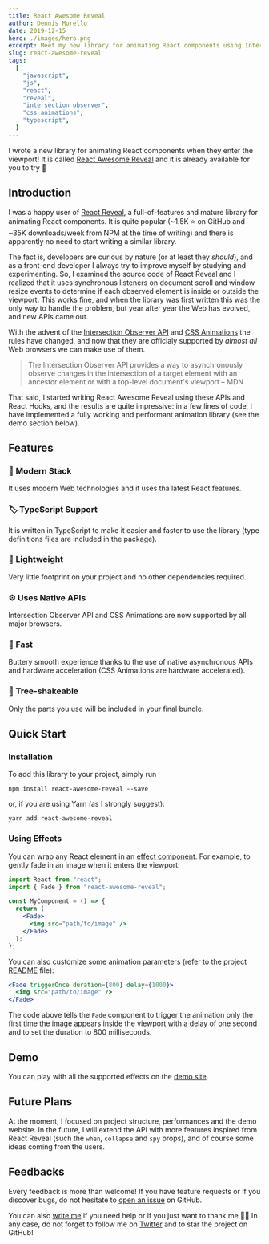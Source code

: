 ```yaml
---
title: React Awesome Reveal
author: Dennis Morello
date: 2019-12-15
hero: ./images/hero.png
excerpt: Meet my new library for animating React components using Intersection Observer API and CSS Animations!
slug: react-awesome-reveal
tags:
  [
    "javascript",
    "js",
    "react",
    "reveal",
    "intersection observer",
    "css animations",
    "typescript",
  ]
---
```


I wrote a new library for animating React components when they enter the viewport! It is called [React Awesome Reveal](https://github.com/dennismorello/react-awesome-reveal) and it is already available for you to try 🎉

## Introduction

I was a happy user of [React Reveal](https://github.com/rnosov/react-reveal), a full-of-features and mature library for animating React components. It is quite popular (~1.5K ⭐️ on GitHub and ~35K downloads/week from NPM at the time of writing) and there is apparently no need to start writing a similar library.

The fact is, developers are curious by nature (or at least they _should_), and as a front-end developer I always try to improve myself by studying and experimenting. So, I examined the source code of React Reveal and I realized that it uses synchronous listeners on document scroll and window resize events to determine if each observed element is inside or outside the viewport. This works fine, and when the library was first written this was the only way to handle the problem, but year after year the Web has evolved, and new APIs came out.

With the advent of the [Intersection Observer API](https://developer.mozilla.org/en-US/docs/Web/API/Intersection_Observer_API) and [CSS Animations](https://developer.mozilla.org/en-US/docs/Web/CSS/CSS_Animations) the rules have changed, and now that they are officialy supported by _almost all_ Web browsers we can make use of them.

> The Intersection Observer API provides a way to asynchronously observe changes in the intersection of a target element with an ancestor element or with a top-level document's viewport – MDN

That said, I started writing React Awesome Reveal using these APIs and React Hooks, and the results are quite impressive: in a few lines of code, I have implemented a fully working and performant animation library (see the demo section below).

## Features

### 🎁 Modern Stack

It uses modern Web technologies and it uses tha latest React features.

### 🏷 TypeScript Support

It is written in TypeScript to make it easier and faster to use the library (type definitions files are included in the package).

### 🍃 Lightweight

Very little footprint on your project and no other dependencies required.

### ⚙️ Uses Native APIs

Intersection Observer API and CSS Animations are now supported by all major browsers.

### 🚀 Fast

Buttery smooth experience thanks to the use of native asynchronous APIs and hardware acceleration (CSS Animations are hardware accelerated).

### 🌳 Tree-shakeable

Only the parts you use will be included in your final bundle.

## Quick Start

### Installation

To add this library to your project, simply run

```shell
npm install react-awesome-reveal --save
```

or, if you are using Yarn (as I strongly suggest):

```shell
yarn add react-awesome-reveal
```

### Using Effects

You can wrap any React element in an [effect component](https://github.com/dennismorello/react-awesome-reveal#supported-effects). For example, to gently fade in an image when it enters the viewport:

```jsx
import React from "react";
import { Fade } from "react-awesome-reveal";

const MyComponent = () => {
  return (
    <Fade>
      <img src="path/to/image" />
    </Fade>
  );
};
```

You can also customize some animation parameters (refer to the project [README](https://github.com/dennismorello/react-awesome-reveal/blob/master/README.md) file):

```jsx
<Fade triggerOnce duration={800} delay={1000}>
  <img src="path/to/image" />
</Fade>
```

The code above tells the `Fade` component to trigger the animation only the first time the image appears inside the viewport with a delay of one second and to set the duration to 800 milliseconds.

## Demo

You can play with all the supported effects on the [demo site](https://react-awesome-reveal.morello.dev).

## Future Plans

At the moment, I focused on project structure, performances and the demo website. In the future, I will extend the API with more features inspired from React Reveal (such the `when`, `collapse` and `spy` props), and of course some ideas coming from the users.

## Feedbacks

Every feedback is more than welcome! If you have feature requests or if you discover bugs, do not hesitate to [open an issue](https://github.com/dennismorello/react-awesome-reveal/issues) on GitHub.

You can also [write me](mailto:dennismorello@gmail.com) if you need help or if you just want to thank me 🙏🏻 In any case, do not forget to follow me on [Twitter](https://twitter.com/dennismorello) and to star the project on GitHub!
